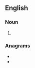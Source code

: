 ==English==

===Noun===
{{head|en|noun plural form}}

# {{plural of|Tony|lang=en}}

===Anagrams===
* {{l|en|stony}}
* {{l|en|Tyson}}